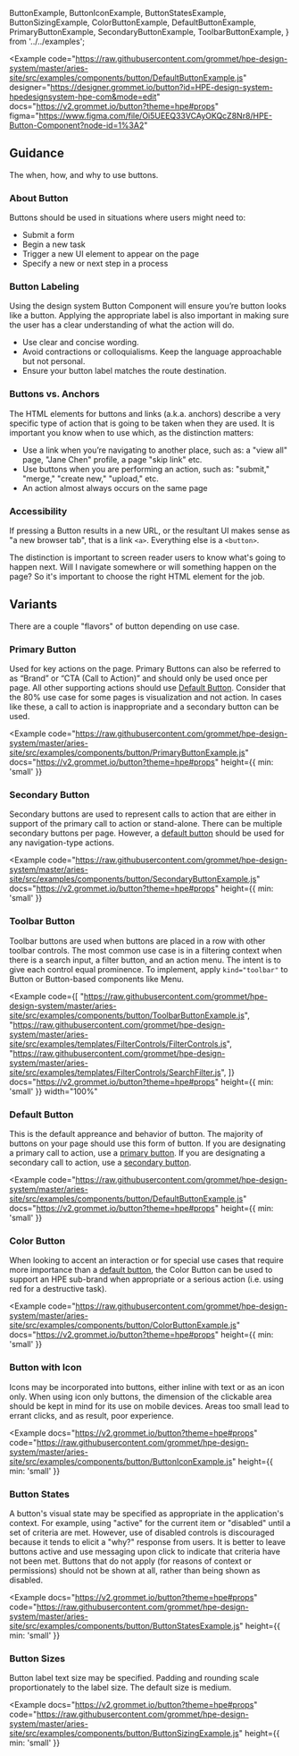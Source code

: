   ButtonExample,
  ButtonIconExample,
  ButtonStatesExample,
  ButtonSizingExample,
  ColorButtonExample,
  DefaultButtonExample,
  PrimaryButtonExample,
  SecondaryButtonExample,
  ToolbarButtonExample,
} from '../../examples';

<Example
  code="https://raw.githubusercontent.com/grommet/hpe-design-system/master/aries-site/src/examples/components/button/DefaultButtonExample.js"
  designer="https://designer.grommet.io/button?id=HPE-design-system-hpedesignsystem-hpe-com&mode=edit"
  docs="https://v2.grommet.io/button?theme=hpe#props"
  figma="https://www.figma.com/file/Oi5UEEQ33VCAyOKQcZ8Nr8/HPE-Button-Component?node-id=1%3A2"
>
  <ButtonExample />
</Example>

## Guidance

The when, how, and why to use buttons.

### About Button

Buttons should be used in situations where users might need to:

- Submit a form
- Begin a new task
- Trigger a new UI element to appear on the page
- Specify a new or next step in a process

### Button Labeling

Using the design system Button Component will ensure you’re button looks like a button. Applying the appropriate label is also important in making sure the user has a clear understanding of what the action will do.

- Use clear and concise wording.
- Avoid contractions or colloquialisms. Keep the language approachable but not personal.
- Ensure your button label matches the route destination.

### Buttons vs. Anchors

The HTML elements for buttons and links (a.k.a. anchors) describe a very specific type of action that is going to be taken when they are used. It is important you know when to use which, as the distinction matters:

- Use a link when you’re navigating to another place, such as: a "view all" page, "Jane Chen" profile, a page "skip link" etc.
- Use buttons when you are performing an action, such as: "submit," "merge," "create new," "upload," etc.
- An action almost always occurs on the same page

### Accessibility

If pressing a Button results in a new URL, or the resultant UI makes sense as "a new browser tab", that is a link `<a>`. Everything else is a `<button>`.

The distinction is important to screen reader users to know what's going to happen next. Will I navigate somewhere or will something happen on the page? So it's important to choose the right HTML element for the job.

## Variants

There are a couple "flavors" of button depending on use case.

### Primary Button

Used for key actions on the page. Primary Buttons can also be referred to as “Brand” or “CTA (Call to Action)” and should only be used once per page. All other supporting actions should use [Default Button](#default-button).  Consider that the 80% use case for some pages is visualization and not action.  In cases like these, a call to action is inappropriate and a secondary button can be used.

<Example
  code="https://raw.githubusercontent.com/grommet/hpe-design-system/master/aries-site/src/examples/components/button/PrimaryButtonExample.js"
  docs="https://v2.grommet.io/button?theme=hpe#props"
  height={{ min: 'small' }}
>
  <PrimaryButtonExample />
</Example>

### Secondary Button

Secondary buttons are used to represent calls to action that are either in support of the primary call to action or stand-alone. There can be multiple secondary buttons per page. However, a [default button](#default-button) should be used for any navigation-type actions.

<Example
  code="https://raw.githubusercontent.com/grommet/hpe-design-system/master/aries-site/src/examples/components/button/SecondaryButtonExample.js"
  docs="https://v2.grommet.io/button?theme=hpe#props"
  height={{ min: 'small' }}
>
  <SecondaryButtonExample />
</Example>

### Toolbar Button

Toolbar buttons are used when buttons are placed in a row with other toolbar controls. The most common use case is in a filtering context when there is a search input, a filter button, and an action menu. The intent is to give each control equal prominence. To implement, apply `kind="toolbar"` to Button or Button-based components like Menu.

<Example
  code={[
    "https://raw.githubusercontent.com/grommet/hpe-design-system/master/aries-site/src/examples/components/button/ToolbarButtonExample.js",
    "https://raw.githubusercontent.com/grommet/hpe-design-system/master/aries-site/src/examples/templates/FilterControls/FilterControls.js",
    "https://raw.githubusercontent.com/grommet/hpe-design-system/master/aries-site/src/examples/templates/FilterControls/SearchFilter.js",
  ]}
  docs="https://v2.grommet.io/button?theme=hpe#props"
  height={{ min: 'small' }}
  width="100%"
>
  <ToolbarButtonExample />
</Example>

### Default Button

This is the default appreance and behavior of button. The majority of buttons on your page should use this form of button. If you are designating a primary call to action, use a [primary button](#primary-button). If you are designating a secondary call to action, use a [secondary button](#secondary-button).

<Example
  code="https://raw.githubusercontent.com/grommet/hpe-design-system/master/aries-site/src/examples/components/button/DefaultButtonExample.js"
  docs="https://v2.grommet.io/button?theme=hpe#props"
  height={{ min: 'small' }}
>
  <DefaultButtonExample />
</Example>

### Color Button

When looking to accent an interaction or for special use cases that require more importance than a [default button](#default-button), the Color Button can be used to support an HPE sub-brand when appropriate or a serious action (i.e. using red for a destructive task).

<Example
  code="https://raw.githubusercontent.com/grommet/hpe-design-system/master/aries-site/src/examples/components/button/ColorButtonExample.js"
  docs="https://v2.grommet.io/button?theme=hpe#props"
  height={{ min: 'small' }}
>
  <ColorButtonExample />
</Example>

### Button with Icon

Icons may be incorporated into buttons, either inline with text or as an icon only. When using icon only buttons, the dimension of the clickable area should be kept in mind for its use on mobile devices. Areas too small lead to errant clicks, and as result, poor experience.

<Example
  docs="https://v2.grommet.io/button?theme=hpe#props"
  code="https://raw.githubusercontent.com/grommet/hpe-design-system/master/aries-site/src/examples/components/button/ButtonIconExample.js"
  height={{ min: 'small' }}
>
  <ButtonIconExample />
</Example>

### Button States

A button's visual state may be specified as appropriate in the application's context. For example, using "active" for the current item or "disabled" until a set of criteria are met. However, use of disabled controls is discouraged because it tends to elicit a "why?" response from users. It is better to leave buttons active and use messaging upon click to indicate that criteria have not been met. Buttons that do not apply (for reasons of context or permissions) should not be shown at all, rather than being shown as disabled.

<Example
  docs="https://v2.grommet.io/button?theme=hpe#props"
  code="https://raw.githubusercontent.com/grommet/hpe-design-system/master/aries-site/src/examples/components/button/ButtonStatesExample.js"
  height={{ min: 'small' }}
>
  <ButtonStatesExample />
</Example>

### Button Sizes

Button label text size may be specified. Padding and rounding scale proportionately to the label size. The default size is medium.

<Example
  docs="https://v2.grommet.io/button?theme=hpe#props"
  code="https://raw.githubusercontent.com/grommet/hpe-design-system/master/aries-site/src/examples/components/button/ButtonSizingExample.js"
  height={{ min: 'small' }}
>
  <ButtonSizingExample />
</Example>
